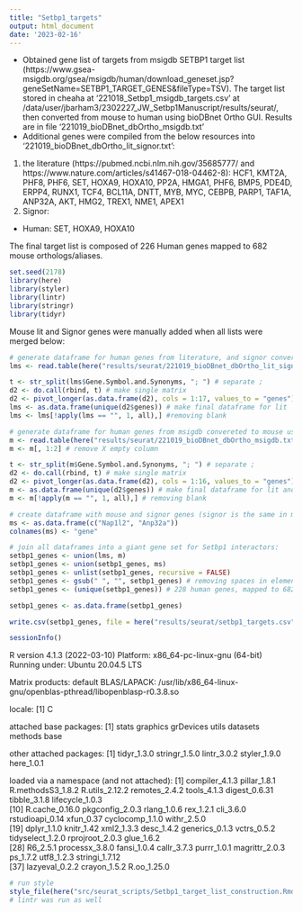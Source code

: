 ```yaml
---
title: "Setbp1_targets"
output: html_document
date: '2023-02-16'
---
```


* Obtained gene list of targets from msigdb SETBP1 target list (https://www.gsea-msigdb.org/gsea/msigdb/human/download_geneset.jsp?geneSetName=SETBP1_TARGET_GENES&fileType=TSV). The target list stored in cheaha at '221018_Setbp1_msigdb_targets.csv' at /data/user/jbarham3/2302227_JW_Setbp1Manuscript/results/seurat/, then converted from mouse to human using bioDBnet Ortho GUI. Results are in file '221019_bioDBnet_dbOrtho_msigdb.txt'
* Additional genes were compiled from the below resources into '221019_bioDBnet_dbOrtho_lit_signor.txt':
1. the literature (https://pubmed.ncbi.nlm.nih.gov/35685777/ and https://www.nature.com/articles/s41467-018-04462-8): HCF1, KMT2A, PHF8, PHF6, SET, HOXA9, HOXA10, PP2A, HMGA1, PHF6, BMP5, PDE4D, ERPP4, RUNX1, TCF4, BCL11A, DNTT, MYB, MYC, CEBPB, PARP1, TAF1A, ANP32A, AKT, HMG2, TREX1, NME1, APEX1
2. Signor:
* Human: SET, HOXA9, HOXA10

The final target list is composed of 226 Human genes mapped to 682 mouse orthologs/aliases.

```r
set.seed(2178)
library(here)
library(styler)
library(lintr)
library(stringr)
library(tidyr)
```


Mouse lit and Signor genes were manually added when all lists were merged below:
```r
# generate dataframe for human genes from literature, and signor converted to mouse using bioDBnet (INCLUDING SYNONYMS)
lms <- read.table(here("results/seurat/221019_bioDBnet_dbOrtho_lit_signor.txt"), sep = "\t", header = TRUE)

t <- str_split(lms$Gene.Symbol.and.Synonyms, "; ") # separate ;
d2 <- do.call(rbind, t) # make single matrix
d2 <- pivot_longer(as.data.frame(d2), cols = 1:17, values_to = "genes") # rearrange to pivot longer
lms <- as.data.frame(unique(d2$genes)) # make final dataframe for lit  and signor mouse symbols
lms <- lms[!apply(lms == "", 1, all),] #removing blank

# generate dataframe for human genes from msigdb convereted to mouse using bioDBnnet (INCLUDING SYNONYMS)
m <- read.table(here("results/seurat/221019_bioDBnet_dbOrtho_msigdb.txt"), sep = "\t", header = TRUE)
m <- m[, 1:2] # remove X empty column

t <- str_split(m$Gene.Symbol.and.Synonyms, "; ") # separate ;
d2 <- do.call(rbind, t) # make single matrix
d2 <- pivot_longer(as.data.frame(d2), cols = 1:16, values_to = "genes") # rearrange to pivot longer
m <- as.data.frame(unique(d2$genes)) # make final dataframe for lit and signor mouse symbols
m <- m[!apply(m == "", 1, all),] # removing blank

# create dataframe with mouse and signor genes (signor is the same in mouse as it is in human):
ms <- as.data.frame(c("Nap1l2", "Anp32a"))
colnames(ms) <- "gene"

# join all dataframes into a giant gene set for Setbp1 interactors:
setbp1_genes <- union(lms, m)
setbp1_genes <- union(setbp1_genes, ms)
setbp1_genes <- unlist(setbp1_genes, recursive = FALSE)
setbp1_genes <- gsub(" ", "", setbp1_genes) # removing spaces in elements of vector list
setbp1_genes <- (unique(setbp1_genes)) # 228 human genes, mapped to 682 mouse ortholologs/aliases

setbp1_genes <- as.data.frame(setbp1_genes)

write.csv(setbp1_genes, file = here("results/seurat/setbp1_targets.csv")) # written out once then commented out
```

```r
sessionInfo()
```
R version 4.1.3 (2022-03-10)
Platform: x86_64-pc-linux-gnu (64-bit)
Running under: Ubuntu 20.04.5 LTS

Matrix products: default
BLAS/LAPACK: /usr/lib/x86_64-linux-gnu/openblas-pthread/libopenblasp-r0.3.8.so

locale:
[1] C

attached base packages:
[1] stats     graphics  grDevices utils     datasets  methods   base     

other attached packages:
[1] tidyr_1.3.0   stringr_1.5.0 lintr_3.0.2   styler_1.9.0  here_1.0.1   

loaded via a namespace (and not attached):
 [1] compiler_4.1.3    pillar_1.8.1      R.methodsS3_1.8.2 R.utils_2.12.2    remotes_2.4.2     tools_4.1.3       digest_0.6.31     tibble_3.1.8      lifecycle_1.0.3  
[10] R.cache_0.16.0    pkgconfig_2.0.3   rlang_1.0.6       rex_1.2.1         cli_3.6.0         rstudioapi_0.14   xfun_0.37         cyclocomp_1.1.0   withr_2.5.0      
[19] dplyr_1.1.0       knitr_1.42        xml2_1.3.3        desc_1.4.2        generics_0.1.3    vctrs_0.5.2       tidyselect_1.2.0  rprojroot_2.0.3   glue_1.6.2       
[28] R6_2.5.1          processx_3.8.0    fansi_1.0.4       callr_3.7.3       purrr_1.0.1       magrittr_2.0.3    ps_1.7.2          utf8_1.2.3        stringi_1.7.12   
[37] lazyeval_0.2.2    crayon_1.5.2      R.oo_1.25.0  

```r
# run style
style_file(here("src/seurat_scripts/Setbp1_target_list_construction.Rmd"))
# lintr was run as well
```
